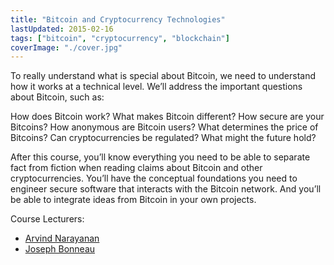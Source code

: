 ```yaml
---
title: "Bitcoin and Cryptocurrency Technologies"
lastUpdated: 2015-02-16
tags: ["bitcoin", "cryptocurrency", "blockchain"]
coverImage: "./cover.jpg"
---
```


To really understand what is special about Bitcoin, we need to understand how it works at a technical level. We’ll address the important questions about Bitcoin, such as:

How does Bitcoin work? What makes Bitcoin different? How secure are your Bitcoins? How anonymous are Bitcoin users? What determines the price of Bitcoins? Can cryptocurrencies be regulated? What might the future hold?

After this course, you’ll know everything you need to be able to separate fact from fiction when reading claims about Bitcoin and other cryptocurrencies. You’ll have the conceptual foundations you need to engineer secure software that interacts with the Bitcoin network. And you’ll be able to integrate ideas from Bitcoin in your own projects.

Course Lecturers:
* [Arvind Narayanan](http://randomwalker.info/)
* [Joseph Bonneau](http://jbonneau.com/)